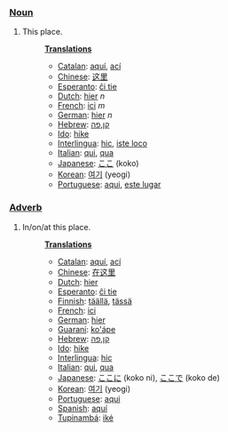 ===[[Noun]]===
#This place.
#:'''[[Translation]]s'''
#:*[[Catalan]]: [[aquí]], [[ací]]
#:*[[Chinese]]: [[这里]]
#:*[[Esperanto]]: [[ĉi tie]]
#:*[[Dutch]]: [[hier]] ''n''
#:*[[French]]: [[ici]] ''m''
#:*[[German]]: [[hier]] ''n''
#:*[[Hebrew]]: [[קן]],[[פה]]
#:*[[Ido]]: [[hike]]
#:*[[Interlingua]]: [[hic]], [[iste loco]]
#:*[[Italian]]: [[qui]], [[qua]]
#:*[[Japanese]]: [[ここ]] (koko)
#:*[[Korean]]: [[여기]] (yeogi)
#:*[[Portuguese]]: [[aqui]], [[este lugar]]


===[[Adverb]]===
#In/on/at this place.
#:'''[[Translation]]s'''
#:*[[Catalan]]: [[aquí]], [[ací]]
#:*[[Chinese]]: [[在这里]]
#:*[[Dutch]]: [[hier]]
#:*[[Esperanto]]: [[ĉi tie]]
#:*[[Finnish]]: [[täällä]], [[tässä]]
#:*[[French]]: [[ici]]
#:*[[German]]: [[hier]]
#:*[[Guarani]]: [[ko'ápe]]
#:*[[Hebrew]]: [[קן]],[[פה]]
#:*[[Ido]]: [[hike]]
#:*[[Interlingua]]: [[hic]]
#:*[[Italian]]: [[qui]], [[qua]]
#:*[[Japanese]]: [[ここ]]に (koko ni), [[ここ]]で (koko de)
#:*[[Korean]]: [[여기]] (yeogi)
#:*[[Portuguese]]: [[aqui]]
#:*[[Spanish]]: [[aquí]]
#:*[[Tupinambá]]: [[iké]]